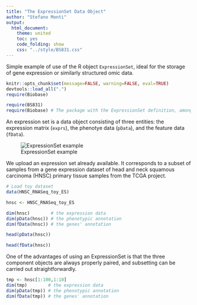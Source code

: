 ```yaml
---
title: "The ExpressionSet Data Object"
author: "Stefano Monti"
output:
  html_document:
    theme: united
    toc: yes
    code_folding: show
    css: "../style/BS831.css" 
---
```


Simple example of use of the R object `ExpressionSet`,
ideal for the storage of gene expression or similarly structured omic
data.

```r
knitr::opts_chunk$set(message=FALSE, warning=FALSE, eval=TRUE)
devtools::load_all(".")
require(Biobase)
```

```r
require(BS831)
require(Biobase) # The package with the ExpressionSet definition, among others
```

An expression set is a data object consisting of three entities: the
expression matrix (`exprs`), the phenotye data (`pData`), and the
feature data (`fData`).

![ExpressionSet example](../figs/ExpressionSet.png)

We upload an expression set already available. It corresponds to a subset of samples from a gene expression dataset of head and neck squamous carcinoma (HNSC) primary tissue samples from the TCGA project.

```r
# Load toy dataset
data(HNSC_RNASeq_toy_ES)

hnsc <- HNSC_RNASeq_toy_ES

dim(hnsc)        # the expression data
dim(pData(hnsc)) # the phenotypic annotation
dim(fData(hnsc)) # the genes' annotation

head(pData(hnsc))

head(fData(hnsc))
```

One of the advantages of using an ExpressionSet is that the three component objects are always properly paired, and subsetting can be carried out straightforwardly.
```r
tmp <- hnsc[1:100,1:10]
dim(tmp)        # the expression data
dim(pData(tmp)) # the phenotypic annotation
dim(fData(tmp)) # the genes' annotation
```
